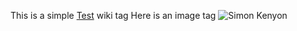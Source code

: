This is a simple [[Test]] wiki tag
Here is an image tag [[Image:simon.kenyon.png|link=|Simon Kenyon]]
